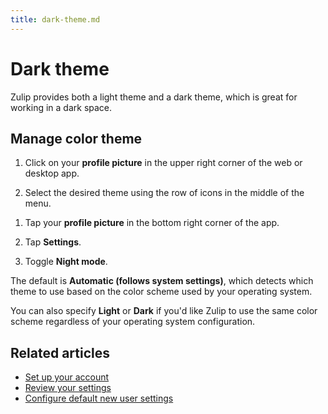 ```yaml
---
title: dark-theme.md
---
```


# Dark theme

Zulip provides both a light theme and a dark theme, which is great
for working in a dark space.

## Manage color theme

<Tabs>
<TabItem label="desktop-web">

1. Click on your **profile picture** in the upper right
   corner of the web or desktop app.




1. Select the desired theme using the row of icons in the middle of the menu.

</TabItem>
<TabItem label="mobile">

1. Tap your **profile picture** in the bottom right corner of the app.




1. Tap **Settings**.

1. Toggle **Night mode**.

</TabItem>
</Tabs>

The default is **Automatic (follows system settings)**, which detects which
theme to use based on the color scheme used by your operating system.

You can also specify **Light** or **Dark** if you'd like Zulip to use the same
color scheme regardless of your operating system configuration.

## Related articles

* [Set up your account](/help/set-up-your-account)
* [Review your settings](/help/review-your-settings)
* [Configure default new user settings](/help/configure-default-new-user-settings)


